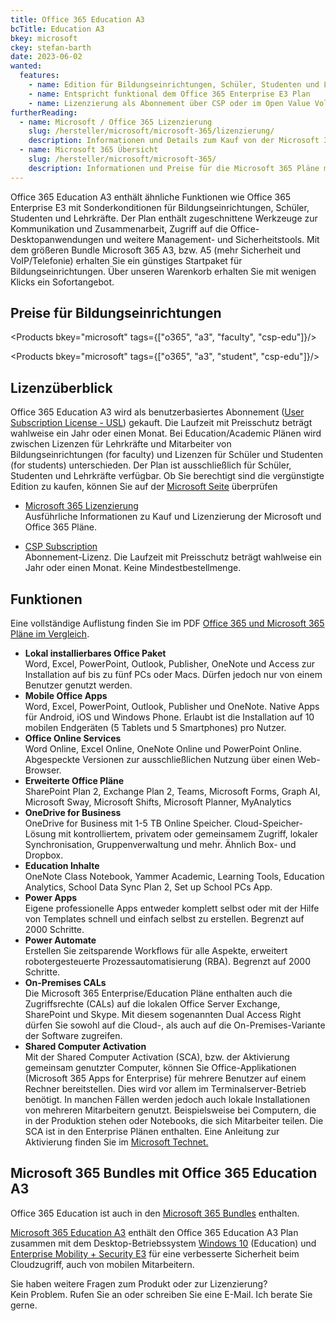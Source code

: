 ```yaml
---
title: Office 365 Education A3
bcTitle: Education A3
bkey: microsoft
ckey: stefan-barth
date: 2023-06-02
wanted:
  features:
    - name: Edition für Bildungseinrichtungen, Schüler, Studenten und Lehrkräfte
    - name: Entspricht funktional dem Office 365 Enterprise E3 Plan
    - name: Lizenzierung als Abonnement über CSP oder im Open Value Volumenlizenzprogramm
furtherReading:
  - name: Microsoft / Office 365 Lizenzierung
    slug: /hersteller/microsoft/microsoft-365/lizenzierung/
    description: Informationen und Details zum Kauf von der Microsoft 365 Pläne.
  - name: Microsoft 365 Übersicht
    slug: /hersteller/microsoft/microsoft-365/
    description: Informationen und Preise für die Microsoft 365 Pläne mit Office 365 und Windows.
---
```




<Intro>

Office 365 Education A3 enthält ähnliche Funktionen wie Office 365 Enterprise E3 mit Sonderkonditionen für Bildungseinrichtungen, Schüler, Studenten und Lehrkräfte. Der Plan enthält zugeschnittene Werkzeuge zur Kommunikation und Zusammenarbeit, Zugriff auf die Office-Desktopanwendungen und weitere Management- und Sicherheitstools.
Mit dem größeren Bundle Microsoft 365 A3, bzw. A5 (mehr Sicherheit und VoIP/Telefonie) erhalten Sie ein günstiges Startpaket für Bildungseinrichtungen.
Über unseren Warenkorb erhalten Sie mit wenigen Klicks ein Sofortangebot.


</Intro>

<TOC />



## Preise für Bildungseinrichtungen

<Products bkey="microsoft" tags={["o365", "a3", "faculty", "csp-edu"]}/>

<Products bkey="microsoft" tags={["o365", "a3", "student", "csp-edu"]}/>


## Lizenzüberblick

Office 365 Education A3 wird als benutzerbasiertes Abonnement ([User Subscription License - USL](/hersteller/microsoft/microsoft-365/lizenzierung/#user-subscription-license-usl)) gekauft. Die Laufzeit mit Preisschutz beträgt wahlweise ein Jahr oder einen Monat.
Bei Education/Academic Plänen wird zwischen Lizenzen für Lehrkräfte und Mitarbeiter von Bildungseinrichtungen (for faculty) und Lizenzen für Schüler und Studenten (for students) unterschieden.
Der Plan ist ausschließlich für Schüler, Studenten und Lehrkräfte verfügbar. Ob Sie berechtigt sind die vergünstigte Edition zu kaufen, können Sie auf der [Microsoft Seite](https://www.microsoft.com/de-de/education/products/office?rtc=1&market=de&activetab=tab%3Aprimaryr1) überprüfen

<ArrowList>

- [Microsoft 365 Lizenzierung](/hersteller/microsoft/microsoft-365/lizenzierung/)<br />
  Ausführliche Informationen zu Kauf und Lizenzierung der Microsoft und Office 365 Pläne.

- [CSP Subscription](/hersteller/microsoft/csp/)<br />
  Abonnement-Lizenz. Die Laufzeit mit Preisschutz beträgt wahlweise ein Jahr oder einen Monat. Keine Mindestbestellmenge.


</ArrowList>


## Funktionen

Eine vollständige Auflistung finden Sie im PDF [Office 365 und Microsoft 365 Pläne im Vergleich](/hersteller/microsoft/microsoft-365-office-365-subscription-plan-enterprise.pdf).

<ArrowList>

- **Lokal installierbares Office Paket**<br />
  Word, Excel, PowerPoint, Outlook, Publisher, OneNote und Access zur Installation auf bis zu fünf PCs oder Macs. Dürfen jedoch nur von einem Benutzer genutzt werden.
- **Mobile Office Apps**<br />
  Word, Excel, PowerPoint, Outlook, Publisher und OneNote. Native Apps für Android, iOS und Windows Phone. Erlaubt ist die Installation auf 10 mobilen Endgeräten (5 Tablets und 5 Smartphones) pro Nutzer.
- **Office Online Services**<br />
  Word Online, Excel Online, OneNote Online und PowerPoint Online. Abgespeckte Versionen zur ausschließlichen Nutzung über einen Web-Browser.
- **Erweiterte Office Pläne**<br />
  SharePoint Plan 2, Exchange Plan 2, Teams, Microsoft Forms, Graph AI, Microsoft Sway, Microsoft Shifts, Microsoft Planner, MyAnalytics
- **OneDrive for Business**<br />
  OneDrive for Business mit 1-5 TB Online Speicher. Cloud-Speicher-Lösung mit kontrolliertem, privatem oder gemeinsamem Zugriff, lokaler Synchronisation, Gruppenverwaltung und mehr. Ähnlich Box- und Dropbox.
- **Education Inhalte**<br />
  OneNote Class Notebook, Yammer Academic, Learning Tools, Education Analytics, School Data Sync Plan 2, Set up School PCs App.
- **Power Apps**<br />
  Eigene professionelle Apps entweder komplett selbst oder mit der Hilfe von Templates schnell und einfach selbst zu erstellen. Begrenzt auf 2000 Schritte.
- **Power Automate**<br />
  Erstellen Sie zeitsparende Workflows für alle Aspekte, erweitert robotergesteuerte Prozessautomatisierung (RBA). Begrenzt auf 2000 Schritte.
- **On-Premises CALs**<br />
  Die Microsoft 365 Enterprise/Education Pläne enthalten auch die Zugriffsrechte (CALs) auf die lokalen Office Server Exchange, SharePoint und Skype. Mit diesem sogenannten Dual Access Right dürfen Sie sowohl auf die Cloud-, als auch auf die On-Premises-Variante der Software zugreifen.
- **Shared Computer Activation**<br />
  Mit der Shared Computer Activation (SCA), bzw. der Aktivierung gemeinsam genutzter Computer, können Sie Office-Applikationen (Microsoft 365 Apps for Enterprise) für mehrere Benutzer auf einem Rechner bereitstellen. Dies wird vor allem im Terminalserver-Betrieb benötigt. In manchen Fällen werden jedoch auch lokale Installationen von mehreren Mitarbeitern genutzt. Beispielsweise bei Computern, die in der Produktion stehen oder Notebooks, die sich Mitarbeiter teilen. Die SCA ist in den Enterprise Plänen enthalten. Eine Anleitung zur Aktivierung finden Sie im <a href="https://learn.microsoft.com/en-us/deployoffice/overview-shared-computer-activation" target="_blank">Microsoft Technet.</a>

</ArrowList>


## Microsoft 365 Bundles mit Office 365 Education A3

Office 365 Education ist auch in den [Microsoft 365 Bundles](/hersteller/microsoft/microsoft-365/) enthalten.

[Microsoft 365 Education A3](/hersteller/microsoft/microsoft-365/education-a3/) enthält den Office 365 Education A3 Plan zusammen mit dem Desktop-Betriebssystem [Windows 10](/hersteller/microsoft/windows/) (Education) und [Enterprise Mobility + Security E3](/hersteller/microsoft/enterprise-mobility-security/) für eine verbesserte Sicherheit beim Cloudzugriff, auch von mobilen Mitarbeitern.


<GetInTouch theme="light">

Sie haben weitere Fragen zum Produkt oder zur Lizenzierung?<br />
Kein Problem. Rufen Sie an oder schreiben Sie eine E-Mail. Ich berate Sie gerne.

</GetInTouch>
